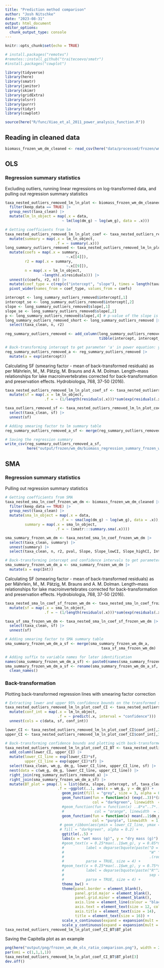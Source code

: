 ```yaml
---
title: "Prediction method comparison"
author: "Josh Nitschke"
date: "2023-08-31"
output: html_document
editor_options: 
  chunk_output_type: console
---
```


```r
knitr::opts_chunk$set(echo = TRUE)

# install.packages("remotes")
#remotes::install_github("traitecoevo/smatr")
#install.packages("cowplot")

library(tidyverse)
library(here)
library(smatr)
library(janitor)
library(skimr)
library(gridExtra)
library(olsrr)
library(purrr)
library(tidyr)
library(cowplot)

source(here("R/func/Xiao_et_al_2011_power_analysis_function.R"))
```

## Reading in cleaned data

```r
biomass_frozen_wm_dm_cleaned <- read_csv(here("data/processed/frozen/wm_dm/biomass_frozen_wm_dm_cleaned.csv"))
```

## OLS

### Regression summary statistics

Excluding outliers, running linear regressions on log-transformed data, and pulling out regression summary statistics

```r
taxa_nested_outliers_removed_lm_ln_plot <- biomass_frozen_wm_dm_cleaned |> 
  filter(keep_data == TRUE) |>
  group_nest(taxa_clean) |>
  mutate(lm_ln_object = map(.x = data,
                          ~ lm(log(dm_g) ~ log(wm_g), data = .x)))

# Getting coefficients from lm
taxa_nested_outliers_removed_lm_ln_plot_coef <- taxa_nested_outliers_removed_lm_ln_plot |>
  mutate(summary = map(.x = lm_ln_object,
                       .f = ~ summary(.x)))
long_summary_outliers_removed <- taxa_nested_outliers_removed_lm_ln_plot_coef |>
  mutate(coefs = map(.x = summary,
                            ~.x[[4]]),
         r2 = map(.x = summary,
                            ~.x[[9]]),
         n = map(.x = lm_ln_object,
                 ~length(.x$residuals))) |>
  unnest(c(coefs, r2, n)) |>
  mutate(coef_type = c(rep(c("intercept", "slope"), times = length(taxa_clean)/2))) |>
  pivot_wider(names_from = coef_type, values_from = coefs)

intercept <- long_summary_outliers_removed$intercept[,1]
intercept_se <- long_summary_outliers_removed$intercept[,2]
slope <- long_summary_outliers_removed$slope[,1]
slope_se <- long_summary_outliers_removed$slope[,2]
p <- long_summary_outliers_removed$slope[,4] # p-value of the slope is the same as the p-vale of the overall regression model in the case of simple regression with one predictor
long_summary_outliers_removed_short <- long_summary_outliers_removed |>
  select(taxa_clean, n, r2)
  
reg_summary_outliers_removed <- add_column(long_summary_outliers_removed_short, 
                                           tibble(intercept, intercept_se, slope, slope_se, p))

# Back-transforming intercept to get parameter 'a' in power equation: y = ax^b
reg_summary_outliers_removed_a <- reg_summary_outliers_removed |> 
  mutate(a = exp(intercept))
```

Calculating SF (smearing factor - mean of back-transformed residuals) as per Mährlein, M., M. Pätzig, M. Brauns and A. M. Dolman. Length–mass relationships for lake macroinvertebrates corrected for back-transformation and preservation effects. Hydrobiologia, 768, 37-50 (2016).

```r
taxa_nested_outliers_removed_lm_ln_plot_coef_sf <- taxa_nested_outliers_removed_lm_ln_plot_coef |>
  mutate(sf = map(.x = lm_ln_object,
                  .f = ~ (1/length(residuals(.x)))*sum(exp(residuals(.x)))))

taxa_outliers_removed_sf <- taxa_nested_outliers_removed_lm_ln_plot_coef_sf |>
  select(taxa_clean, sf) |>
  unnest(sf)

# Adding smearing factor to lm summary table
reg_summary_outliers_removed_a_sf <- merge(reg_summary_outliers_removed_a, taxa_outliers_removed_sf)

# Saving the regression summary
write_csv(reg_summary_outliers_removed_a_sf,
          here("output/frozen/wm_dm/biomass_regression_summary_frozen_wm_dm_outliers_removed.csv"))
```

## SMA

### Regression summary statistics

Pulling out regression summary statistics

```r
# Getting coefficients from SMA
taxa_nested_sma_ln_coef_frozen_wm_dm <- biomass_frozen_wm_dm_cleaned |>
  filter(keep_data == TRUE) |>
  group_nest(taxa_clean) |>
  mutate(sma_ln_object = map(.x = data,
                         .f = ~ sma(log(dm_g) ~ log(wm_g), data = .x)),
         summary = map(.x = sma_ln_object,
                       .f = ~ (smatr:::summary.sma(.x))))

sma_summary_frozen_wm_dm <- taxa_nested_sma_ln_coef_frozen_wm_dm |> 
  select(taxa_clean, summary) |> 
  unnest(summary) |> 
  select(taxa_clean, n, r2, pval, Slope, Slope_lowCI, Slope_highCI, Int, Int_lowCI, Int_highCI)

# Back-transforming intercept and confidence intervals to get parameter 'a' in power equation: y = ax^b
sma_summary_frozen_wm_dm_a <- sma_summary_frozen_wm_dm |> 
  mutate(a = exp(Int))
```

Calculating SF (smearing factor - mean of back-transformed residuals) as per Mährlein, M., M. Pätzig, M. Brauns and A. M. Dolman. Length–mass relationships for lake macroinvertebrates corrected for back-transformation and preservation effects. Hydrobiologia, 768, 37-50 (2016).

```r
taxa_nested_sma_ln_coef_sf_frozen_wm_dm <- taxa_nested_sma_ln_coef_frozen_wm_dm |>
  mutate(sf = map(.x = sma_ln_object,
                  .f = ~ (1/length(residuals(.x)))*sum(exp(residuals(.x)))))

taxa_sf_sma_frozen_wm_dm <- taxa_nested_sma_ln_coef_sf_frozen_wm_dm |>
  select(taxa_clean, sf) |>
  unnest(sf)

# Adding smearing factor to SMA summary table
sma_summary_frozen_wm_dm_a_sf <- merge(sma_summary_frozen_wm_dm_a,
                                            taxa_sf_sma_frozen_wm_dm)

# Adding suffix to variable names for later identification
names(sma_summary_frozen_wm_dm_a_sf) <- paste0(names(sma_summary_frozen_wm_dm_a_sf), "_sma")
sma_summary_frozen_wm_dm_a_sf <- rename(sma_summary_frozen_wm_dm_a_sf, "taxa_clean" = "taxa_clean_sma") |>
  clean_names()
```

### Back-transformation 

Plotting back-transformed regression lines with smearing factor correction 

```r
# Extracting lower and upper 95% confidence bounds on the transformed scale
taxa_nested_outliers_removed_lm_ln_plot_coef_CI <- taxa_nested_outliers_removed_lm_ln_plot_coef_sf |> 
  mutate(conf_int = map(.x = lm_ln_object,
                        .f = ~ predict(.x, interval = "confidence"))) |>
  unnest(cols = c(data, sf, conf_int))

lower_CI <- taxa_nested_outliers_removed_lm_ln_plot_coef_CI$conf_int[,2]
upper_CI <- taxa_nested_outliers_removed_lm_ln_plot_coef_CI$conf_int[,3]

# Back-transforming confidence bounds and plotting with back-transformed regression line
taxa_nested_outliers_removed_lm_ln_plot_coef_CI_BT <- taxa_nested_outliers_removed_lm_ln_plot_coef_CI |>
  add_column(lower_CI, upper_CI) |>
  mutate(lower_CI_line = exp(lower_CI)*sf,
         upper_CI_line = exp(upper_CI)*sf) |>
  select(taxa_clean, wm_g, dm_g, lower_CI_line, upper_CI_line, sf) |>
  nest(data = c(wm_g, dm_g, lower_CI_line, upper_CI_line)) |>
  right_join(reg_summary_outliers_removed_a) |>
  right_join(sma_summary_frozen_wm_dm_a_sf) |>
  mutate(BT_plot = pmap(.l = list(data, slope, intercept, sf, taxa_clean, r2, slope_sma, a_sma, sf_sma),
                        .f = ~ggplot(..1, aes(x = wm_g, y = dm_g)) +
                          geom_point(fill = "grey", size = 3, alpha = 0.5, stroke = 1) +
                          geom_function(fun = function(x) (exp(..3))*(x^..2)*..4, 
                                        col = "darkgreen", linewidth  = 1) +
                          #geom_function(fun = function(x) ..8*x^..7*..9,
                          #              col = "orange", linewidth  = 1) +
                          geom_function(fun = function(x) mean(..1$dm_g/..1$wm_g)*x,
                                        col = "purple", linewidth  = 1, linetype = 2) +
                         # geom_ribbon(aes(ymin = lower_CI_line, ymax = upper_CI_line),
                         # fill = "darkgreen", alpha = 0.2) +
                          ggtitle(..5) + 
                          labs(x = "wet mass (g)", y = "dry mass (g)") + 
                          #geom_text(x = 0.25*max(..1$wm_g), y = 0.85*max(..1$dm_g), 
                          #          label = deparse(bquote(paste("D = ", .(round(exp(..3), digits = 2)), 
                          #                                       "W" ^.(round(..2, digits = 2))* " \u00D7 ",
                          #                                       .(round(..4, digits = 2)), sep = ""))),
                          #          parse = TRUE, size = 4) +
                          #geom_text(x = 0.25*max(..1$wm_g), y = 0.75*max(..1$dm_g), 
                          #          label = deparse(bquote(paste("R"^2, " = ", .(round(..6, digits = 2)), 
                          #                                       sep = ""))),
                          #          parse = TRUE, size = 4) +
                          theme_bw() + 
                          theme(panel.border = element_blank(), 
                                panel.grid.major = element_blank(),
                                panel.grid.minor = element_blank(), 
                                axis.line = element_line(colour = "black"),
                                axis.text = element_text(size = 12, colour = "black"), 
                                axis.title = element_text(size = 14), 
                                title = element_text(size = 16)) + 
                          scale_x_continuous(expand = expansion(mult = c(0, 0.1)), limits = c(0, NA)) + 
                          scale_y_continuous(expand = expansion(mult = c(0, 0.1)), limits = c(0, NA))))
taxa_nested_outliers_removed_lm_ln_plot_coef_CI_BT$BT_plot
```

Saving the Capitella plot as an example

```r

png(here("output/png/frozen_wm_dm_ols_ratio_comparison.png"), width = 2000, height = 1400, res = 300)
par(omi = c(1,1,1,1))  
taxa_nested_outliers_removed_lm_ln_plot_coef_CI_BT$BT_plot[3]
dev.off()

```
